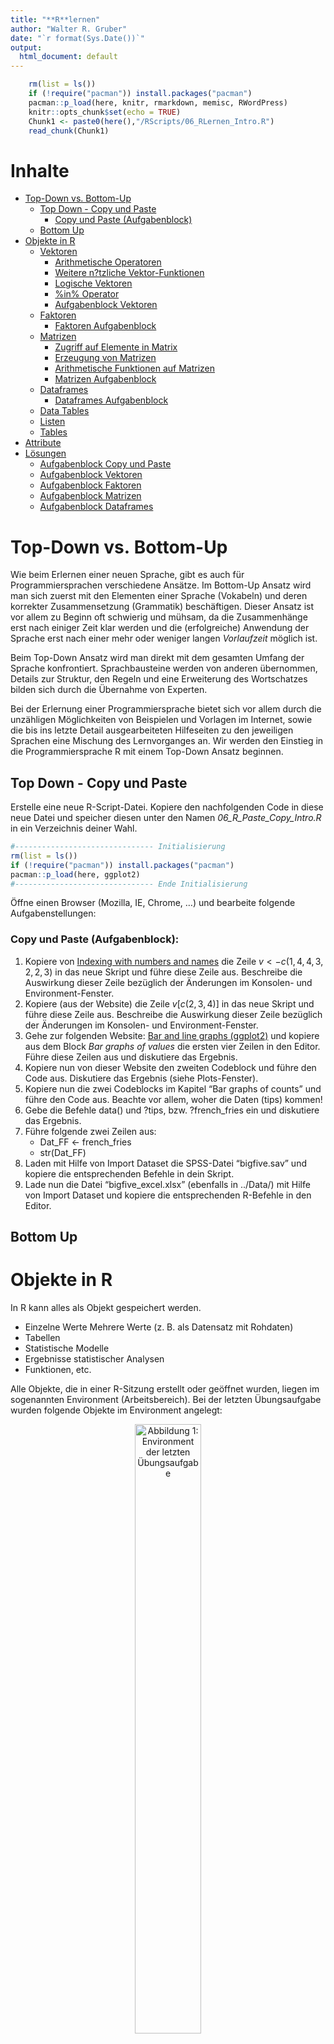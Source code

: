 ---
title: "**R**lernen"
author: "Walter R. Gruber"
date: "`r format(Sys.Date())`"
output:
  html_document: default
---

```{r setup, include=FALSE}
    rm(list = ls())
    if (!require("pacman")) install.packages("pacman")
    pacman::p_load(here, knitr, rmarkdown, memisc, RWordPress)
    knitr::opts_chunk$set(echo = TRUE)
    Chunk1 <- paste0(here(),"/RScripts/06_RLernen_Intro.R")
    read_chunk(Chunk1)
```

# Inhalte

* [Top-Down vs. Bottom-Up](#Lehrmethode)
    + [Top Down - Copy und Paste](#CopyundPaste)
        + [Copy und Paste (Aufgabenblock)](#CopyundPasteAufgabe)
    + [Bottom Up](#BottomUp)
* [Objekte in R](#Objekte)
    + [Vektoren](#Vektoren)
        + [Arithmetische Operatoren](#ArithmetischeOperatoren)
        + [Weitere n?tzliche Vektor-Funktionen](#Funktionen)
        + [Logische Vektoren](#LogischeVektoren)
        + [%in% Operator](#InOperator)
        + [Aufgabenblock Vektoren](#AufgabenblockVektoren)
    + [Faktoren](#Faktoren)
        + [Faktoren Aufgabenblock](#FaktorenAufgabenblock)
    + [Matrizen](#Matrizen)
        + [Zugriff auf Elemente in Matrix](#ZugriffMatrix)
        + [Erzeugung von Matrizen](#ErzeugungMatrizen)
        + [Arithmetische Funktionen auf Matrizen](#FunktionenMatrizen)
        + [Matrizen Aufgabenblock](#MatrizenAufgabenblock)
    + [Dataframes](#Dataframes)
        + [Dataframes Aufgabenblock](#DataframesAufgabenblock)
    + [Data Tables](#DataTables)
    + [Listen](#Listen)
    + [Tables](#Tables)
* [Attribute](#Attribute)
* [Lösungen](#Lösungen)
    + [Aufgabenblock Copy und Paste](#LsgCopyPaste)
    + [Aufgabenblock Vektoren](#LsgVektoren)
    + [Aufgabenblock Faktoren](#LsgFaktoren)
    + [Aufgabenblock Matrizen](#LsgMatrizen)
    + [Aufgabenblock Dataframes](#LsgDF)

# Top-Down vs. Bottom-Up<a name="Lehrmethode"></a>

Wie beim Erlernen einer neuen Sprache, gibt es auch für Programmiersprachen verschiedene Ansätze. Im Bottom-Up Ansatz wird man sich zuerst mit den Elementen einer Sprache (Vokabeln) und deren korrekter Zusammensetzung (Grammatik) beschäftigen. Dieser Ansatz ist vor allem zu Beginn oft schwierig und mühsam, da die Zusammenhänge erst nach einiger Zeit klar werden und die (erfolgreiche) Anwendung der Sprache erst nach einer mehr oder weniger langen *Vorlaufzeit* möglich ist.

Beim Top-Down Ansatz wird man direkt mit dem gesamten Umfang der Sprache konfrontiert. Sprachbausteine werden von anderen übernommen, Details zur Struktur, den Regeln und eine Erweiterung des Wortschatzes bilden sich durch die Übernahme von Experten.

Bei der Erlernung einer Programmiersprache bietet sich vor allem durch die unzähligen Möglichkeiten  von Beispielen und Vorlagen im Internet, sowie die bis ins letzte Detail ausgearbeiteten Hilfeseiten zu den jeweiligen Sprachen eine Mischung des Lernvorganges an. 
Wir werden den Einstieg in die Programmiersprache R mit einem Top-Down Ansatz beginnen.

## Top Down - Copy und Paste<a name="CopyundPaste"></a>

Erstelle eine neue R-Script-Datei. Kopiere den nachfolgenden Code in diese neue Datei und speicher diesen unter den Namen *06_R_Paste_Copy_Intro.R* in ein Verzeichnis deiner Wahl.

```{r TopDown1, echo=TRUE, eval=FALSE, warning=FALSE, message=FALSE, tidy=FALSE, strip.white=FALSE, results='asis'} 
#------------------------------- Initialisierung
rm(list = ls())
if (!require("pacman")) install.packages("pacman")
pacman::p_load(here, ggplot2)
#------------------------------- Ende Initialisierung
```

Öffne einen Browser (Mozilla, IE, Chrome, ...) und bearbeite folgende Aufgabenstellungen:

### Copy und Paste (Aufgabenblock):<a name="CopyundPasteAufgabe"></a>

1. Kopiere von [Indexing with numbers and names](http://www.cookbook-r.com/Basics/Indexing_into_a_data_structure/) die Zeile $v <- c(1,4,4,3,2,2,3)$ in das neue Skript und führe diese Zeile aus. Beschreibe die Auswirkung dieser Zeile bezüglich der Änderungen im Konsolen- und Environment-Fenster.
2. Kopiere (aus der Website) die Zeile $v[c(2,3,4)]$ in das neue Skript und führe diese Zeile aus. Beschreibe die Auswirkung dieser Zeile bezüglich der Änderungen im Konsolen- und Environment-Fenster.
3. Gehe zur folgenden Website: [Bar and line graphs (ggplot2)](http://www.cookbook-r.com/Graphs/Bar_and_line_graphs_(ggplot2)/) und kopiere aus dem Block *Bar graphs of values* die ersten vier Zeilen in den Editor. Führe diese Zeilen aus und diskutiere das Ergebnis.
4. Kopiere nun von dieser Website den zweiten Codeblock und führe den Code aus. Diskutiere das Ergebnis (siehe Plots-Fenster).
5. Kopiere nun die zwei Codeblocks im Kapitel "Bar graphs of counts" und führe den Code aus. Beachte vor allem, woher die Daten (tips) kommen! 
6. Gebe die Befehle data() und ?tips, bzw. ?french_fries ein und diskutiere das Ergebnis.
7. Führe folgende zwei Zeilen aus: 
    + Dat_FF <- french_fries
    + str(Dat_FF)
8. Laden mit Hilfe von Import Dataset die SPSS-Datei "bigfive.sav" und kopiere die entsprechenden Befehle in dein Skript.
9. Lade nun die Datei "bigfive_excel.xlsx" (ebenfalls in ../Data/) mit Hilfe von Import Dataset und kopiere die entsprechenden R-Befehle in den Editor.

## Bottom Up<a name="BottomUp"></a>

# Objekte in R<a name="Objekte"></a>

In R kann alles als Objekt gespeichert werden. 

* Einzelne Werte Mehrere Werte (z. B. als Datensatz mit Rohdaten)
* Tabellen
* Statistische Modelle
* Ergebnisse statistischer Analysen
* Funktionen, etc.

Alle Objekte, die in einer R-Sitzung erstellt oder geöffnet wurden, liegen im sogenannten Environment (Arbeitsbereich). Bei der letzten Übungsaufgabe wurden folgende Objekte im Environment angelegt:

<center>

![**Abbildung 1**: Environment der letzten Übungsaufgabe](..\Images\06_Environment.PNG){ width=50% }

</center>

Das Anlegen eines Objektes im Environment erfolgt über die Zuweisung *Objektname <- Objektinhalt*. Die Zuweisung über das *<-* ist dabei R-spezifisch. Man kann auch das übliche *=* verwenden, wobei dieses in R auch noch eine andere Eigenschaft hat (Details später). 

Für die Vergabe von *Objektnamen* sind folgende Regeln zu beachten:

* Objektname darf nicht mit Zahl beginnen
* Objektname darf keine Operatoren enthalten (+, -, * etc.)
* Auf Groß- und Kleinschreibung achten

In gibt es eine Vielzahl von verschiedenen Objekttypen. Die grundlegenden Objekttypen (und deren Gemeinsamkeit mit SPSS-Datentypen) sind:

* Vektoren $\rightarrow$ ordinale/metrische Variablen
    + numeric (Zahlen)
    + character (Buchstaben)
* Faktoren $\rightarrow$ nominale/ordinale Variablen
    + nominale Variable
    + Kategorien des Faktors = levels (kann Buchstaben oder Zahlen enthalten)
* Data Frames (mehrere Zeilen und Spalten) $\rightarrow$ Datensatz
    + Spalten (Vektoren und Faktoren
    + Zeilen (Fälle, z. B. Versuchspersonen)
* Matrizen $\rightarrow$ in SPSS nicht vorhanden
    + viele Zeilen und Spalten
    + es können nur Daten eines Typs (z. B. numerische Werte, oder nur Faktoren, etc.) dargestellt werden.
* Arrays $\rightarrow$ in SPSS nicht vorhanden
    + Kombination mehrerer Matrizen (Zusammenfassungen von Elementen des gleichen Datentyps (numeric, character, logical), werden über 2 oder mehr Indizes adressiert).
* Listen $\rightarrow$ in SPSS nicht vorhanden
    + Kombination mehrerer Objekte 
    + Listen können beliebige Objekte enthalten, auch Objekte verschiedenen Typs. 
    + Im Unterschied zu Data Frames und Arrays können auch Objekte unterschiedlicher Länge gespeichert werden.

## Vektoren<a name="Vektoren"></a>

Das einfachste Objekt ist ein Vektor, der aus mehreren  Elementen besteht. Öffne eine neue Skript-Datei und kopiere folgenden Inhalte in diese Datei:

```{r Objekte, include=FALSE}
    Chunk2 <- paste0(here(),"/RScripts/06_RLernen_Objekte.R")
    read_chunk(Chunk2)
```

```{r 06_Objekte_Anlegen, echo=TRUE, eval=FALSE, warning=FALSE, message=FALSE, tidy=FALSE, strip.white=FALSE, results='asis'} 
```

Speichere die Datei unter dem Namen *06_Objekte.R*. Führe nun die Inhalte zeilenweise aus und diskutiere die Wirkung der einzelnen Zeilen! Kopiere nun den folgenden Code in die Datei und führe diesen Code zeilenweise aus. Was passiert dabei im Environment?

```{r 06_Objekte_Vektoren_Anlegen, echo=TRUE, eval=FALSE, warning=FALSE, message=FALSE, tidy=FALSE, strip.white=FALSE, results='asis'} 
```

Um auf einzelne Elemente eines Vektors zuzugreifen gibt es mehrere Möglichkeiten.

1. Zugriff durch direkte Indizierung
2. Zugriff durch Variablen (Vektoren), in denen die Indizes der Elemente auf die man zugreifen will abgespeichert sind.

Der folgende Code zeigt beide dieser Möglichkeiten. Kopiere den Code in das Skript und führe diesen zeilenweise aus.

```{r 06_Objekte_Vektoren_Zugreifen, echo=TRUE, eval=FALSE, warning=FALSE, message=FALSE, tidy=FALSE, strip.white=FALSE, results='asis'} 
```

Um festzustellen, um welche Art von Daten, bzw. welche Klasse von Daten (numerisch, alphanumerisch, Datum, etc.) im jeweiligen Objekt abgespeichert sind, kann die Funktion *class()* verwendet werden. Das Ändern des Datentyps eines (einfachen) Objektes ist durch die Funktionen *as.numeric(variable)*, bzw. *as.character(variable)* möglich. Darüber hinaus gibt es noch viele Funktionen, die bezüglich des Datentyps von Objekten verwendet werden können. Einige dieser Funktionen werden bei den entsprechenden Anwendungen im Detail besprochen.

```{r 06_Objekte_Vektoren_Datentyp, echo=TRUE, eval=FALSE, warning=FALSE, message=FALSE, tidy=FALSE, strip.white=FALSE, results='asis'} 
```

Das Wandeln von numerisch auf alphanumerisch und vice versa sind jedoch häufig gebrauchte Funktionen, vor allem bei der Übernahme von Daten aus anderen Anwendungen.

### Arithmetische Operator (Vektorenrechnung)<a name="ArithmetischeOperatoren"></a>

In R werden  +  -  *  / für Addition, Subtraktion, Multiplikation und Division verwendet. Diese Operatoren werden auf alle Elemente eines Vektors angewendet: 

```{r 06_Objekte_Vektorenrechnung, echo=TRUE, eval=FALSE, warning=FALSE, message=FALSE, tidy=FALSE, strip.white=FALSE, results='asis'} 
```

### Weitere nützliche Vektor-Funktionen<a name="Funktionen"></a>

Neben der bereits besprochenen Funktion *seq()*, sind auch nachfolgende Funktionen für das Arbeiten mit Vektoren oft nützlich. Da wir diese Funktionen laufend verwenden, werden hier nicht alle Einzelheiten diskutiert - verwende dazu die help() Funktion. 

```{r 06_Objekte_Vektorfunktionen, echo=TRUE, eval=FALSE, warning=FALSE, message=FALSE, tidy=FALSE, strip.white=FALSE, results='asis'} 
```

### Logische Vektoren<a name="LogischeVektoren"></a>

Ein logischer Vektor besteht aus TRUE und FALSE Elementen. Diese Vektoren folgen einer sogenannten *Boolean-Logik* mit diesen Prinzipien (in R wird das logische UND mit $\&$, das logische ODER mit $|$ geschrieben:

* T und  T gleicht T (T & T $\rightarrow$ T)
* F und  F gleicht F (F & F $\rightarrow$ F)
* T und  F gleicht F (T & F $\rightarrow$ F)
* T oder T gleicht T (T | T $\rightarrow$ T) 
* F oder F gleicht F (T | T $\rightarrow$ F)
* T oder F gleicht T (T | T $\rightarrow$ T)

Werden Klammern verwendet gilt: Ausdruck innerhalb der Klammern wird zuerst ausgewertet! Mit der *sum()* Funktion können die Anzahl der wahren (T) Elemente eine Vektors ermittelt werden. Ein Anwendungsbeispiel wäre z.B., mit einer logischen Abfrage zu ermitteln, wie viele Ja-Antworten in einem Vektor bestehend aus Ja/Nein Antworten vorhanden sind (siehe nachfolgenden Code).

```{r 06_Objekte_LogischeVektoren, echo=TRUE, eval=FALSE, warning=FALSE, message=FALSE, tidy=FALSE, strip.white=FALSE, results='asis'} 
```

### Der %in% Operator und die which()-Funktion<a name="InOperator"></a>

Der %in% Operator wird benutzt, um einem Vektor mehrere Elemente zu entnehmen. Dies kann auch mit sämtlichen Teilfragen und dem | Operator durchgeführt werden. Nachfolgend erzeugen wir einen logischen Vektor *InVec*, der T ist, wenn *Vec* "Nein" oder "Weder noch" enthält:

```{r 06_Objekte_InOperator, echo=TRUE, eval=FALSE, warning=FALSE, message=FALSE, tidy=FALSE, strip.white=FALSE, results='asis'} 
```

Logische Operatoren und die *which()* Funktion bieten eine effiziente Möglichkeit auf Elemente eines Vektors zuzugreifen. Betrachte folgende Beispiele:

```{r 06_Objekte_Datenextraktion, echo=TRUE, eval=FALSE, warning=FALSE, message=FALSE, tidy=FALSE, strip.white=FALSE, results='asis'} 
```

### Aufgabenblock Vektoren<a name="AufgabenblockVektoren"></a>

Kopiere den folgenden Code in eine neues R-Skript und speichere dieses unter dem Namen *06_Objekte_Aufgaben*.

```{r 06_Objekte_Vektoren_Angaben, echo=TRUE, eval=FALSE, warning=FALSE, message=FALSE, tidy=FALSE, strip.white=FALSE, results='asis'} 
```

Bearbeite nun folgende Aufgaben:

1. berechne den Mittelwert der Variablen *gross*.
2. kopiere die Variable *gross* in eine neue Variable *gross1*.
3. ersetze den ersten Wert von *gross1* mit dem Wert NA.
4. berechne den Mittelwert von *gross1* - diskutiere das Ergebnis.
5. berechne den Mittelwert von *gross1* unter Berücksichtigung fehlender Werte (verwende die Hilfe um über die Parameter der Funktion mean() nachzulesen!).
6. berechne den Mittelwert von *gross1*, wobei 50% der Werte (je 25% der ersten und 25% der letzten) nicht in die Mittelwertberechnung einbezogen werden sollen.
7. bilde das Produkt des zweiten mit dem dritten Wert der Variablen *gross* und speichern das Ergebnis in der Variablen *gross_prod*.
8. setzte den dritten Wert der Variablen *sex* auf 1.
9. erstelle eine Variable (*x*), deren Werte absteigend und in Einserschritten von 50 nach 1 sein sollen.
10. zeige alle bis auf den zweiten Wert der Variablen *x* an.
11. erstelle eine Sequenz (*x*) die mit 1 beginnt und in Zweierschritten hinaufzählt.
12. erstelle eine Sequenz (*x*) die mit 10 beginnt und in Zweierschritten hinunterzählt.
13. erstelle eine Sequenz (*x*) die mit 0 beginnt und in Zweierschritten bis 10 hinaufzählt und deren letzter Wert 50 ist (also x = 0 2 4 ... 10 50).
14. stelle fest, welcher Klasse der Vektor *x* zugeordnet ist.
15. wandle den Vektor *x* vom Datentyp 'numeric' auf 'character' und speichere das Ergebnis in *x_c*.
16. stelle fest, welcher Klasse der Vektor *x_c* zugeordnet ist.
17. wandle den Vektor x zurück in Datentyp 'numeric' und speichere das Ergebnis in *x_n*
18. stelle fest, welcher Klasse der Vektor *x_n* zugeordnet ist.
19. wie viele Personen sind größer-gleich ($\ge$) als 173?
20. für welches Element der Variablen *gross* ist die Körpergröße = 181 wahr (T)?

## Faktoren<a name="Faktoren"></a>

Faktoren sind eine spezielle Form von Vektoren und werden auch in R als nominale Daten definiert. Beispielsweise wird die Unterteilung von Probanden nach dem Geschlecht üblicherweise in einem Datentyp *Faktor* abgespeichert. Dieser Faktor würde üblicherweise 2 sogenannte Faktorenstufen (*levels*) besitzen (männlich/weiblich).

Faktoren können aber durchaus auch mehrere Faktorenstufen aufweisen. Zum Beispiel könnte ein Faktor die höchst abgeschlossene Schulbildung (Hauptschulabschluss, Abitur, FH, Uni) abbilden. Dieser Faktor hätte demnach 4 Stufen. 

Da Faktoren auf nominalen Niveau definiert werden, ist eine Zuordnung von *levels* und *labels* möglich. Für SPSS-Nutzer ist diese Möglichkeit etwas verwirrend, da die Bedeutung in R folgende ist:

* levels sind der Input, also wie die Stufen kodiert sind (im Beispiel mit 1, 2, 3).
* labels sind der Output, also welche levels mit welchem label versehen werden.

Um mehrere Daten einem Faktor zuzuordnen, wird der *factor()*-Befehl mit dem *c()*-Befehl kombiniert. Kopiere folgenden Code in das Skriptfile und führe die Befehle zeilenweise aus. Diskutiere die Ergebnisse.

```{r 06_Objekte_Faktoren, echo=TRUE, eval=FALSE, warning=FALSE, message=FALSE, tidy=FALSE, strip.white=FALSE, results='asis'} 
```

### Aufgabenblock Faktoren:<a name="FaktorenAufgabenblock"></a>

1. erstelle die Variable x = c(1,2,3,1,1,2,2) und wandeln diese in einen Faktor *x_fact* um. Benenne die Stufen des Faktors der Variablen x_fact mit 'A', 'B', ...
2. kopiere *x_fact* in Variable *x_fact2* und ändere die Bezeichnung der Faktorenstufen auf 'S1', 'S2', ... (verwenden dazu die Funktion levels(...)). Verwende den Befehl *table()* um die Variable *x_fact2* anzuzeigen. Was bewirkt der Befehl?
3. gib folgenden Befehl ein: x_fact3 = factor(x_fact2, levels = c('S3', 'S1', 'S2')).  Vergleiche *x_fact2* und *x_fact3*, was hat sich geändert?

## Matrizen<a name="Matrizen"></a>

Matrizen sind in R Objekte, denen Elemente gleichen Datentyps in Form von Zeilen und Spalten zugewiesen können. Damit können Vektoren des gleichen Datentyps in ein Objekt (der Matrix) zeilen-, oder spaltenweise zusammengehängt und abgespeichert werden. In R kann eine Matrix aus Vektoren mit den *rbind()* und *cbind()* Funktionen zusammengesetzt werden. 

* Mit *rbind()* werden die Vektoren als Reihen der Matrix gespeichert, und 
* mit *cbind()* als Spalten.

Werden Vektoren mit unterschiedlichen Datentypen durch diese Funktionen zusammengefasst, werden alle Werte in der Matrix als Typ *character* gespeichert. Kopiere den Code aus folgenden Block und führe diesen zeilenweise aus. Diskutiere die Ergebnisse.

```{r 06_Objekte_Matrizen, echo=TRUE, eval=FALSE, warning=FALSE, message=FALSE, tidy=FALSE, strip.white=FALSE, results='asis'} 
```

Wie dem obigen Code zu entnehmen ist, kann bei einer Matrix sowohl der Spaltenname wie auch die Bezeichnung der Zeilen mit den Funktionen *colnames()* und *rownames()* festgelegt werden. Vor allem bei den Spaltenbezeichnungen erweist sich diese Möglichkeit für viele Anwendungen noch als sehr hilfreich.

Um festzustellen, wie viele Zeilen, bzw. Spalten eine Matrix besitzt, kann man entweder dem Environment (Spalte Value) entnehmen, oder direkt mit den Funktionen *nrow(Matrix)* / *ncol(Matrix)* abfragen. Die Funktion *dim(Matrix)* liefert als Ergebnis einen Vektor, dessen erster Eintrag die Zeilenanzahl und der Zweite die Spaltenanzahl beinhaltet[^1].

[^1]: das Wissen um die Dimension einer Matrix wird vor allem noch bei Programmschleifen hilfreich sein. Mehr davon später.

### Zugriff auf Elemente einer Matrix<a name="ZugriffMatrix"></a>

Wie bereits bei Vektoren, wird auch bei Matrizen ein Index für die Adressierung einer Position verwendet. Im Unterschied zum Vektor, werden bei Matrizen zwei Indizes verwendet:

* der erste Index bezieht sich immer auf die Zeilennummer einer Matrix
* der zweite Index bezieht sich immer auf die Spaltennummer einer Matrix

Folgende Beispiele verdeutlichen die Verwendungsmöglichkeiten der Adressierung mit Indizes:

```{r 06_Objekte_Matrizen_Zugriff, echo=TRUE, eval=FALSE, warning=FALSE, message=FALSE, tidy=FALSE, strip.white=FALSE, results='asis'} 
```

*Bemerkung:* verwendet man bei einer Matrix nur einen Index, so wird das entsprechende Element eine Matrix ausgegeben. Die Nummerierung wird dabei folgendermaßen festgelegt: ausgehend von der ersten Zeile und Spalte werden die Elemente der ersten Spalte aufsteigend nummeriert. Am Ende einer Spalte wird die Nummerierung in der ersten Zeile der nachfolgenden Spalte fortgesetzt - bis das Ende der Matrix erreicht ist. 

### Erzeugen von Matrizen<a name="ErzeugungMatrizen"></a>

Es gibt verschiedenstes Möglichkeiten, Matrizen mit Hilfe von R-Funktionen zu erzeugen. Vor allem für Simulation von Daten (z.B. Ziehung eines Samples der Größe $N$ aus einer normalverteilten Grundgesamtheit, oder aus einer Gleichverteilung etc.) kann für die Evaluierung von statistischen Modellen elegant gelöst werden. Folgende Beispiele geben einen Einblick in einige wenige Möglichkeiten Matrizen zu generieren. Kopier den Code in deinen Editor und führe diesen zeilenweise aus. Diskutiere die Funktionen und die Ergebnisse.

```{r 06_Objekte_Matrizen_Erzeugung, echo=TRUE, eval=FALSE, warning=FALSE, message=FALSE, tidy=FALSE, strip.white=FALSE, results='asis'} 
```

### Arithmentische Funktionen auf zwei Matrizen<a name="FunktionenMatrizen"></a>

Wenn arithmetische Funktionen auf zwei Matrizen angewendet, dann werden immer zwei Elemente derselben Zeile und Spalte addiert, subtrahiert, multipliziert oder dividiert. Aus diesem Grund ist es auch erforderlich, dass die Dimension (= Anzahl Zeilen und Spalten, auch $m \times n$) der beiden Matrizen übereinstimmt. Dies kann mit Hilfe von logischen Operatoren überprüft werden.

Ohne auf weitere Details einzugehen, sei hier noch die Berechnung des Skalarproduktes zweier Matrizen erwähnt. Dieses wird durch den Operator $\%*\%$ berechnet. Kopier den folgenden Code in den Editor und führe diesen Zeilenweise aus. Diskutiere die Ergebnisse.

```{r 06_Objekte_Matrizen_Artihmetik, echo=TRUE, eval=FALSE, warning=FALSE, message=FALSE, tidy=FALSE, strip.white=FALSE, results='asis'} 
```

Darüber hinaus können auch Funktionen wie *mean()*, *median()*, *sum()*, etc. auf alle Elemente einer Matrix angewendet werden. Kopier den folgenden Code in den Editor und führe diesen zeilenweise aus. Diskutiere die Ergebnisse.

```{r 06_Objekte_Matrizen_Apply, echo=TRUE, eval=FALSE, warning=FALSE, message=FALSE, tidy=FALSE, strip.white=FALSE, results='asis'} 
```

Die hier verwendete Funktion *apply()* ist Teil einer Funktionsgruppe, die als Alternative für Schleifen verwendet werden kann. Weitere wichtige Funktionen dieser Gruppe sind:

* lapply() - Anwendung einer Funktion auf die Elemente einer Vektoren, Dataframes und Listen. Liefert als Ergebnis eine Liste.
* sapply() - vereinfacht die Ausgabe der lapply()-Funktion.
* rep() - zum wiederholten Replizieren von Vektoren und/oder Faktoren.

Anwendung und Details über diese Funktionen werden in entsprechenden Kapiteln behandelt.

### Aufgabenblock Matrizen<a name="MatrizenAufgabenblock"></a>

```{r 06_Matrizen_Aufgaben_Daten, echo=TRUE, eval=FALSE, warning=FALSE, message=FALSE, tidy=FALSE, strip.white=FALSE, results='asis'} 
```

Unter Verwendung der obigen Variablen sind folgende Aufgaben zu bearbeiten:

1. erstelle eine Matrix *X*, in welcher die Variablen *lalt*, *sex* und *gross* als Spalten gespeichert sind.
2. erstelle eine Matrix *Z*, in welcher die Variablen *lalt*, *sex* und *gross* als Zeilen gespeichert sind.
3. Gib den Wert der zweiten Zeile und dritten Spalte der Variablen *X* aus.
4. Gib die dritte Zeile der Variablen *X* aus (alle Spalten).
5. Gib die 3te bis 5te Zeile und 1te bis 2te Spalte der Variablen *X* aus.
6. Verwende den Befehl *colnames()* um die Spaltenbezeichungen der Variablen *X* anzuzeigen.
7. erstelle eine Variable *ColNames* mit den Werten 'Alter', 'Gewicht' und 'Groesse'.
8. weise der Variablen *X* diese neuen Spaltenbezeichungen zu (verwende den Befehl *colnames()*).
9. erstelle eine Variable *namen*, in welcher 7 beliebige Namen gespeichert sind.
10. verwende diese Variable um der Matrix *X* diese Namen als Zeilenbezeichnung zuzuweisen (verwenden den Befehl *rownames()*).
11. probiere den Befehl *fix(X)*, vgl. in der Hilfe, was der Befehl macht und diskutiere die Eigenschaften.
12. ermittle die 'Dimension' der Matrix *X* (verwende den Befehl *dim()*).
13. ermitteln die 'Länge' der Matrix *X* (verwende den Befehl *length()*).
14. Berechne die Körpergröße in Meter und füge das Ergebnis als weitere Spalte zur bestehenden Matrix *X* an.
15. Ermittle jene Positionen (Indizes) der Personen die größer als 200 cm sind. Was ist der Name der Person?

## Data-Frames<a name="Dataframes"></a>

Eine Erweiterung des Datentyps *Matrix* ist der sogenannte *Dataframe*. Mit diesem Datentyp ist es möglich, innerhalb eines Objektes auch unterschiedliche Formate (Datentypen) zu speichern. Bei Vektoren und Matrizen gilt die Einschränkung, dass alle Elemente denselben Datentyp aufweisen müssen. Bei Matrizen gilt darüber hinaus, dass beim Hinzufügen von z.B. einer weiteren Spalte die Anzahl der Zeilen der bereits bestehenden Zeilenanzahl der Matrix entspricht (anderenfalls gibt es eine Fehlermeldung).

Bei einem *Dataframe* können nun Daten unterschiedlichen Typs in ein Objekt zusammengefasst werden. Allerdings bleibt die Voraussetzung, dass die Länge der unterschiedlichen Elemente (Vektoren) gleich ist. 

Ein *Dataframe* ist in gewisser Weise vergleichbar mit einer Excel-Tabelle. 

<center>

![**Abbildung 2**: Beispiel für unterschiedliche Daten in einer Excel-Tabelle](..\Images\ExcelTabelle.PNG){ width=30% }

</center>

In der ersten und dritten Spalte (LNr, Alter) sind numerische Werte, in der zweiten ist ein Datum und in der vierten ein Name (String, Charakters). Wärde diese Tabelle in R als Matrix gespeichert, würde R alle Daten in den Datentyp *character* umwandeln! Bei einem *Datenframe* wird im Gegensatz dazu der Datentyp jeder Spalte beibehalten. 

Um aus bestehenden Objekten (Vektoren, Matrizen) einen Datenframe zu erstellen, wird die Funktion *data.frame()* benutzt. Der Zugriff auf die Elemente eines Dataframes ist gleich wie bei Matrizen. Der Name des *Dataframes* gefolgt von zwei eckigen Klammern, innerhalb welcher die Indizes der Zeilen und Spalten angegeben werden. Entsprechend kann auch die Bezeichnung der Spalten und Zeilen über die Funktionen colnames() und rowname() angezeigt, bzw. verändert werden (vgl. Matrizen).

Darüber hinaus bietet der Dataframe noch eine spezielle Form der Adressierung von Spalten. Betrachtet man die Spalten als Variablen, deren Namen durch den Spaltennamen gegeben ist, kann mittels folgender Syntax auf die entsprechende Spalte zugegriffen werden: *DataframeName$SpaltenName*. Die Adressierung von Elementen innerhalb einer Variablen (Spalte) wird weiterhin mit der Indexmethode durchgeführt.

Manche Programmierer bevorzugen einen *schlanken Code*, d.h. es soll so wenig wie möglich Text in den Programmzeilen stehen. Bei der Verwendung von Dataframes gibt es die Funktionen *attach(DataframeName)* und *detach(DataframeName*). Erstere bewirkt, dass bei der Referenz auf Variablen eines Dataframes der Name desselben nicht mehr angegeben werden muss (man spart sich also den *DataframeName$*). Allerdings stehen dann die Inhalten nur mehr zum Lesen zur Verfügung. Mit *detach(DataFrameName)* wird die direkte Referenzierung über Variablennamen wieder aufgehoben. Es sei jedoch darauf hingewiesen, dass sich einige Probleme in Zusammenhang mit der Benennung anderer Variablen ergeben können!

Folgender Code zeigt die soeben beschriebenen Eigenschaften. Kopiere den Code in den Editor und führe diesen dann zeilenweise aus:

```{r Objekte_DataFrames, echo=TRUE, eval=FALSE, warning=FALSE, message=FALSE, tidy=FALSE, strip.white=FALSE, results='asis'} 
```

### Aufgabenblock Dataframes<a name="DataframesAufgabenblock"></a>

Verwende wiederum nachfolgende Daten zum Bearbeiten der Aufgaben:

```{r 06_Matrizen_Aufgaben_Daten, echo=TRUE, eval=FALSE, warning=FALSE, message=FALSE, tidy=FALSE, strip.white=FALSE, results='asis'} 
```

1. erstelle eine Datenstruktur (data.frame) mit dem Namen *fragebogen* mit folgenden Inhalt:
*id*, *Geschlecht*, *sex*, *lalt*, *gross*, *mon*, *date*, *entsch*, *proj*, *i1*, *i2*, *i3*, *i4*, *i5*
2. gib die 3te Zeile des *fragebogens* aus.
3. verwende die Funktion *head()* und diskutiere das Ergebnis
4. versuche den Befehl fragebogen\$i1[1:3]. Diskutieren sie das Ergebnis, sehen Sie nach was das $ bedeutet!
5. gib die Werte der 1'ten bis zur 3'ten Zeile der Spalte *proj* aus.
6. versuche den Befehl attach() und den Befehl detach(). Verwende bei Bedarfsfall die Hilfefunktion.

## Data-Tables<a name="DataTables"></a>

Eine erweiterte Version von *Dataframes* wir durch das Paket *data.table*[^2]. Einer der wesentlichen Vorteile bei der Verwendung von data.table liegt vor allem in der beträchtlich schnelleren Verarbeitung - vor allem bei sehr großen Datensätzen. Das Paket beinhaltet eine Funktion (fread()) zum Lesen von *csv*-Dateien, welche in Hinblick auf Ladezeiten sehr großer Dateien die oft verwendete Funktion *read.csv()* in den Schatten stellt. Auch die Handhabung der Daten in einer *data.table* ist bei weitem schneller als in einem *Dataframe*.

Trotz dieser Vorteile verzichten wir im Folgenden auf die Verwendung dieser Funktionen, da wir einerseits nicht mit *big data* arbeiten werden und andererseits ein Großteil der von R zur Verfügung gestellten Beispieldatensätze in Form von *Dataframes* und *Listen* vorfinden werden.

[^2]: Paket von Matt Dowle, kann über CRAN-Server geladen werden.

## Listen<a name="Listen"></a>

Um den Einschränkungen bezüglich der *Dataframes* zu entgehen, kann der Datentyp *list* verwendet werden. List-Objekte können neben verschiedenen Datentypen auch unterschiedlich große Objekte (Skalare, Vektoren, Matrizen, Dataframes), aber Objektstrukturen wie z.B. Funktionen beinhalten. Listen bilden damit eine Möglichkeit, so ziemlich alles was in R an Objekten erzeugt werden kann in einer Variablen des Typs list abzuspeichern. Eine Liste zu erzeugen erfolgt einfach über die Funktion *list()*. Betrachten wir zunächst folgenden Code:

```{r Objekte_Listen, echo=TRUE, eval=FALSE, warning=FALSE, message=FALSE, tidy=FALSE, strip.white=FALSE, results='asis'} 
```

## Tables<a name="Tables"></a>

Eine weitere Möglichkeit in R Daten in Objekten zu speichern bietet die Klasse der *Tables*. Die unterschiedlichen Formen der Tables sind am besten durch folgende Beispiele zu erklären:

```{r Objekte_Tables, echo=TRUE, eval=FALSE, warning=FALSE, message=FALSE, tidy=FALSE, strip.white=FALSE, results='asis'} 
```

Tabellen können mit der Funktion *as.data.frame(tbl)* leicht in die bereits bekannte Klasse des Datenframes umgewandelt werden.

# Attribute<a name="Attribute"></a>

Allen bisher besprochenen Objekte in R können beliebige zusätzlichen Eigenschaften (Attribute) zugewiesen werden. Attribute kann man sich als Namenslisten vorstellen, welche durch die Funktion *attr()* festgelegt werden können.

```{r Objekte_Attribute, echo=TRUE, eval=FALSE, warning=FALSE, message=FALSE, tidy=FALSE, strip.white=FALSE, results='asis'} 
```

Auf den Umgang und die Verwendung von Attributen wird in folgenden Kapiteln entsprechend verwiesen. Vor allem beim Import von Daten (z.B. SPSS Ergebnisse einer Limesurveyumfrage) können die Attribute für die Speicherung zu Metainformation einer Variablen (Itemformulierung zu einer Variablen) sehr hilfreich sein.

----

# Lösungen<a name="Lösungen"></a>

## Lösungen zu Aufgabenblock Copy und Paste:<a name="LsgCopyPaste"></a>

```{r 06_Paste_Copy_Intro, echo=TRUE, eval=FALSE, warning=FALSE, message=FALSE, tidy=FALSE, strip.white=FALSE, results='asis'} 
```

## Lösungen zu Aufgabenblock Vektoren:<a name="LsgVektoren"></a>

```{r 06_Objekte_Vektoren_Lsg, echo=TRUE, eval=FALSE, warning=FALSE, message=FALSE, tidy=FALSE, strip.white=FALSE, results='asis'} 
```

## Lösungen zu Aufgabenblock Faktoren:<a name="LsgFaktoren"></a>

```{r 06_Objekte_Faktoren_Aufgaben_Lsg, echo=TRUE, eval=FALSE, warning=FALSE, message=FALSE, tidy=FALSE, strip.white=FALSE, results='asis'} 
```

## Lösungen zu Aufgabenblock Matrizen:<a name="LsgMatrizen"></a>

```{r 06_Matrizen_Aufgaben_Lsg, echo=TRUE, eval=FALSE, warning=FALSE, message=FALSE, tidy=FALSE, strip.white=FALSE, results='asis'} 
```

## Lösungen zu Aufgabenblock Dataframes:<a name="LsgDF"></a>

```{r Objekte_DataFrames_Aufgaben_Lsg, echo=TRUE, eval=FALSE, warning=FALSE, message=FALSE, tidy=FALSE, strip.white=FALSE, results='asis'} 
```